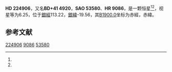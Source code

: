 {{Starbox begin
| name = HD 224906
}}
{{Starbox observe
| epoch = [[J2000.0|J2000.0]]
| constell = {{星座名待查}}<ref name=SIMBAD>{{cite web
 | url=http://simbad.u-strasbg.fr/simbad/sim-id?Ident=HR+9086
 | title =Pulsating variable Star
 | publisher=Centre de Données astronomiques de Strasbourg
 | work=SIMBAD
 | accessdate=2012-07-13}}</ref><ref name=DATA>{{cite web
 | url=http://vizier.u-strasbg.fr/viz-bin/VizieR-5?-out.add=.&-source=5050&-corr=PK=HR&-out.max=9999&HR=9086
 | title=VizieR Detailed Page
 | accessdate=2012-07-13
 | archive-date=2016-03-04
 | archive-url=https://web.archive.org/web/20160304201321/http://vizier.u-strasbg.fr/viz-bin/VizieR-5?-out.add=.&-source=5050&-corr=PK=HR&-out.max=9999&HR=9086
 | dead-url=no
 }}</ref>
| 星官 = 
| ra = {{RA|0|1|43.8}}<ref name=SIMBAD /><ref name=DATA />
| dec = {{DEC|+42|22|2}}<ref name=SIMBAD /><ref name=DATA />
| appmag_v = 6.25<ref name=SIMBAD /><ref name=DATA />
}}
{{Starbox character
| class = B9IIIpHg:Mn:<ref name=SIMBAD /><ref name=DATA />
| b-v = -0.03<ref name=SIMBAD /><ref name=DATA />
| u-b = -0.25<ref name=SIMBAD /><ref name=DATA />
| r-i = <ref name=SIMBAD /><ref name=DATA />
| variable = 
}}
{{Starbox astrometry
| radial_v = -0.25
| prop_mo_ra = -11
| parallax = 
| p_error = 
}}
{{Starbox catalog
| names =BD+41 4920，[[SAO星表|SAO]] 53580，[[HD星表|HD]] 224906，[[HR星表|HR]] 9086}}
{{Starbox reference |Simbad=HR+9086}}
{{Starbox end}}

'''HD 224906'''，又名'''BD+41 4920'''，'''SAO 53580'''、'''HR 9086'''，是一颗恒星<ref name=SIMBAD /><ref name=DATA />，视星等为6.25，位于[[銀道座標系|銀經]]113.22，[[銀道座標系|銀緯]]-19.56，其[[B1900.0|B1900.0]]坐标为赤經{{RA|23|56|36.8}}，赤緯{{DEC|+41|-19.56|37}}。

== 参考文献 ==
{{reflist}}

{{star-stub}}

[[Category:HD和HDE天體|224906]]
[[Category:HR天體|9086]]
[[Category:SAO天體|53580]]